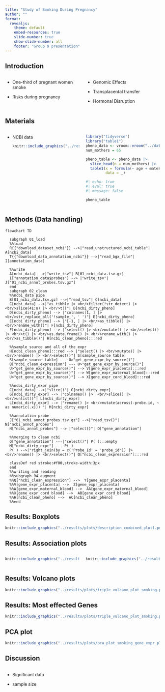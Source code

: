 ```yaml
---
title: "Study of Smoking During Pregnancy"
author: ""
format:
  revealjs:
    theme: default
    embed-resources: true
    slide-number: true
    show-slide-number: all
    footer: "Group 9 presentation"
---
```


## Introduction

::: columns
::: {.column width="50%"}
-   One-third of pregnant women smoke

-   Risks during pregnancy
:::

::: {.column width="50%"}
-   Genomic Effects

-   Transplacental transfer

-   Hormonal Disruption
:::
:::

## Materials

::: columns
::: {.column width="50%"}
-   NCBI data

    ```r
    knitr::include_graphics("../results/plots/uglyData.png", error = FALSE)
    ```
:::

::: {.column width="50%"}
```r
library("tidyverse")
library("table1")
pheno_data <- vroom::vroom("../data/02_ncbi_clean_pheno.tsv.gz", delim = "\t")
num_mothers = 65

pheno_table <- pheno_data |>
  slice_head(n = num_mothers) |> 
  table1(x = formula(~ age + maternal_bmi + gestational_age + newborn_weight | smoking_status),
         data = _)
```
```r
#| echo: true
#| eval: true
#| message: false

pheno_table
```
:::
:::

## Methods (Data handling) {.scrollable}

```mermaid
flowchart TD
  
  subgraph 01_load
  %%load
  R{{"download_dataset_ncbi"}} -->|"read_unstructured_ncbi_table"| A[ncbi_data]
  T{{"download_data_annotation_ncbi"}} -->|"read_bgx_file"| I[annotation_data]
  
  %%write
  A[ncbi_data] -->|"write_tsv"| B[01_ncbi_data.tsv.gz]
  I["annotation_data$probes"] --> |"write_tsv"| J["01_ncbi_annot_probes.tsv.gz"]
  end
  subgraph 02_clean
  %%ncbi_data pipe
  B[01_ncbi_data.tsv.gz] -->|"read_tsv"| C[ncbi_data]
  C[ncbi_data] -->|"as_tibble |> <br/>filter(!str_detect) |> <br/>slice(41:n) |> <br/>t()"| D[ncbi_dirty_pheno]
  D[ncbi_dirty_pheno] --> |"colnames[1, ] |> <br/>str_replace_all('!sample_', ' ')"| E[ncbi_dirty_pheno]
  E[ncbi_dirty_pheno] --> |"[-1, ] |> <br/>as_tibble() |> <br/>rename_with()"| F[ncbi_dirty_pheno]
  F[ncbi_dirty_pheno] --> |"select() |> <br/>mutate() |> <br/>select() |> <br/>t() |> <br/>as.data.frame() |> <br/>rename_with() |> <br/>as_tibble()"| H[ncbi_clean_pheno]:::red
  
  %%sample source and all of the expr
  H[ncbi_clean_pheno]:::red --> |"select() |> <br/>mutate() |> <br/>rename() |> <br/>select()"| S[sample_source table]
  S[sample_source table] --- U>"get_gene_expr_by_source()"]
  Q["ncbi_clean_expression"] --- U>"get_gene_expr_by_source()"]
  U>"get_gene_expr_by_source()"] --> V[gene_expr_placenta]:::red
  U>"get_gene_expr_by_source()"] --> W[gene_expr_maternal_blood]:::red
  U>"get_gene_expr_by_source()"] --> X[gene_expr_cord_blood]:::red
  
  %%ncbi_dirty_expr pipe
  C[ncbi_data] -->|"slice()"| G[ncbi_dirty_expr]
  G[ncbi_dirty_expr] --> |"colnames() |>  <br/>slice() |>  <br/>unlist()"| L[ncbi_dirty_expr]
  L[ncbi_dirty_expr] --> |"rename() |> <br/>mutate(across(-probe.id, ~ as numeric(.x))) "| M[ncbi_dirty_expr]
  
  %%annotation probe
  J["01_ncbi_annot_probes.tsv.gz"] -->|"read_tsv()"| N["ncbi_annot_probes"]
  N["ncbi_annot_probes"] --> |"select()"| O["gene_annotation"]
  
  %%merging to clean ncbi
  O["gene_annotation"] ---|"select()"| P( ):::empty
  M["ncbi_dirty_expr"] --- P( )
  P( ) -->|"right_join(by = c('Probe_Id' = 'probe_id')) |> <br/>rename() |> <br/>select()"| Q["ncbi_clean_expression"]:::red
  
  classDef red stroke:#f00,stroke-width:3px
  end
  %%writing and reading
  %%subgraph 04_augment
  %%Q["ncbi_clean_expression"] -->  Y[gene_expr_placenta]
  %%V[gene_expr_placenta] -->  Z[gene_expr_placenta]
  %%W[gene_expr_maternal_blood] -->  AA[gene_expr_maternal_blood]
  %%X[gene_expr_cord_blood] -->  AB[gene_expr_cord_blood]
  %%H[ncbi_clean_pheno] -->  AC[ncbi_clean_pheno]
  %%end
```

## Results: Boxplots

```r
knitr::include_graphics("../results/plots/description_combined_plot1.png", error = FALSE)
```

## Results: Association plots

::: columns
::: {.column width="50%"}
```r
knitr::include_graphics("../results/plots/gene_association_all.png", error = FALSE)
```
:::

::: {.column width="50%"}
```r
knitr::include_graphics("../results/plots/gene_association_sample.png", error = FALSE)
```
:::
:::

## Results: Volcano plots

```r
knitr::include_graphics("../results/plots/triple_vulcano_plot_smoking.png", error = FALSE)
```

## Results: Most effected Genes
```r
knitr::include_graphics("../results/plots/triple_vulcano_plot_smoking.png", error = FALSE)
```

## PCA plot

```r
knitr::include_graphics("../results/plots/pca_plot_smoking_gene_expr_placenta", error = FALSE)
```

## Discussion

::: columns
::: {.column width="50%"}
-   Significant data

-   sample size
:::

::: {.column width="50%"}
:::
:::
